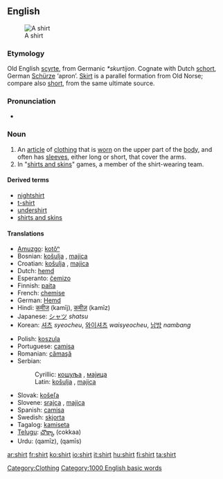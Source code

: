 {{wikipedia}}
==English==
[[Image:Shirt.jpg|thumb|A shirt]]
===Etymology===
Old English [[scyrte]], from Germanic ''*skurtijon''.  Cognate with Dutch [[schort]], German [[Schürze]] ‘apron’.  [[skirt|Skirt]] is a parallel formation from Old Norse; compare also [[short]], from the same ultimate source.

===Pronunciation===
*{{audio|en-us-shirt.ogg|Audio (US)}}

===Noun===
{{en-noun-reg}}

# An [[article]] of [[clothing]] that is [[wear|worn]] on the upper part of the [[body]], and often has [[sleeve]]s, either long or short, that cover the arms.
# In "[[shirts and skins]]" games, a member of the shirt-wearing team. 

====Derived terms====
*[[nightshirt]]
*[[t-shirt]]
*[[undershirt]]
*[[shirts and skins]]

====Translations====
{{top}}
*[[Amuzgo]]: [[kotôⁿ]]
*Bosnian: [[košulja#Bosnian|košulja]] {{f}}, [[majica#Bosnian|majica]] {{f}}
*Croatian: [[košulja#Croatian|košulja]] {{f}}, [[majica#Croatian|majica]] {{f}}
*Dutch: [[hemd]] {{n}}
*Esperanto: [[ĉemizo]]
*Finnish: [[paita]]
*French: [[chemise]] {{f}}
*German: [[Hemd]] {{n}}
*Hindi: [[कमीज]] (kamīj), [[कमीज़]] (kamīz)
*Japanese: [[シャツ]] ''shatsu''
*Korean: [[셔츠]] ''syeocheu'', [[와이셔츠]] ''waisyeocheu'', [[남방]] ''nambang''
{{mid}}
*Polish: [[koszula]] {{f}}
*Portuguese: [[camisa]] {{f}}
*Romanian: [[cămaşă]] {{f}}
*Serbian:
*:Cyrillic: [[кошуља#Serbian|кошуља]] {{f}}, [[мајица#Serbian|мајица]] {{f}}
*:Latin: [[košulja#Serbian|košulja]] {{f}}, [[majica#Serbian|majica]] {{f}}
*Slovak: [[košeľa]] {{f}}
*Slovene: [[srajca]] {{f}}, [[majica]] {{f}}
*Spanish: [[camisa]] {{f}}
*Swedish: [[skjorta]] {{c}}
*Tagalog: [[kamiseta]]
*[[Telugu]]: [[చొక్కా]] (cokkaa)
*Urdu: {{FAchar|[[قمیض]]}} (qamīz), {{FAchar|[[قمیص]]}} (qamīs)
{{bottom}}

[[Category:Clothing]]
[[Category:1000 English basic words]]

[[ar:shirt]]
[[fr:shirt]]
[[ko:shirt]]
[[io:shirt]]
[[it:shirt]]
[[hu:shirt]]
[[fi:shirt]]
[[ta:shirt]]